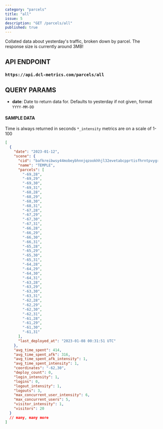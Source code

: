 ```yaml
---
category: "parcels"
title: "all"
issue: 5
description: "GET /parcels/all"
published: true
---
```


Collated data about yesterday's traffic, broken down by parcel. The response size is
currently around 3MB!

## API ENDPOINT

### `https://api.dcl-metrics.com/parcels/all`

## QUERY PARAMS

- **date**: Date to return data for. Defaults to yesterday if not given, format `YYYY-MM-DD`

#### SAMPLE DATA

Time is always returned in seconds
`*_intensity` metrics are on a scale of 1-100

```json
[
  {
    "date": "2023-01-12",
    "scene": {
      "cid": "bafkreibwsy44mobeybhnnjqzookhhjl32evetabcpprtisfhrntpvygrly",
      "name": "TEMPLE",
      "parcels": [
        "-69,28",
        "-69,29",
        "-69,30",
        "-69,31",
        "-68,28",
        "-68,29",
        "-68,30",
        "-68,31",
        "-67,28",
        "-67,29",
        "-67,30",
        "-67,31",
        "-66,28",
        "-66,29",
        "-66,30",
        "-66,31",
        "-65,28",
        "-65,29",
        "-65,30",
        "-65,31",
        "-64,28",
        "-64,29",
        "-64,30",
        "-64,31",
        "-63,28",
        "-63,29",
        "-63,30",
        "-63,31",
        "-62,28",
        "-62,29",
        "-62,30",
        "-62,31",
        "-61,28",
        "-61,29",
        "-61,30",
        "-61,31"
      ],
      "last_deployed_at": "2023-01-08 00:31:51 UTC"
    },
    "avg_time_spent": 414,
    "avg_time_spent_afk": 316,
    "avg_time_spent_afk_intensity": 1,
    "avg_time_spent_intensity": 1,
    "coordinates": "-62,30",
    "deploy_count": 0,
    "login_intensity": 1,
    "logins": 0,
    "logout_intensity": 1,
    "logouts": 3,
    "max_concurrent_user_intensity": 6,
    "max_concurrent_users": 5,
    "visitor_intensity": 1,
    "visitors": 20
  }
  // many, many more
]
```
